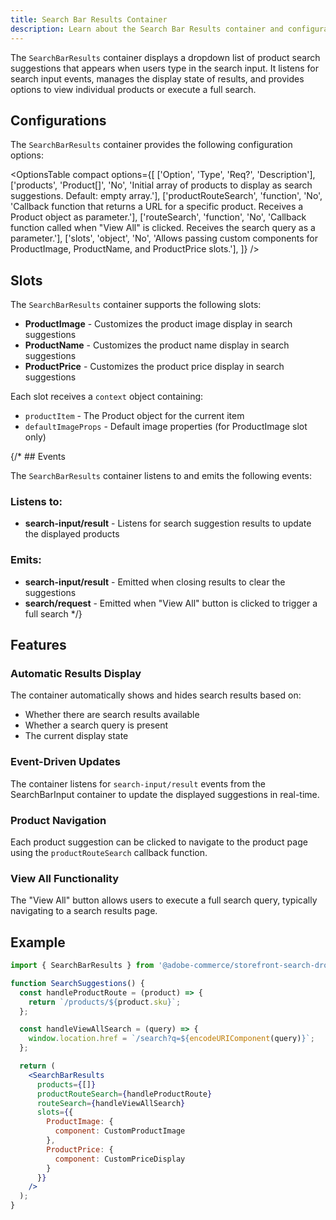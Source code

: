 ```yaml
---
title: Search Bar Results Container
description: Learn about the Search Bar Results container and configurations for the Product Discovery drop-in.
---
```



The `SearchBarResults` container displays a dropdown list of product search suggestions that appears when users type in the search input. It listens for search input events, manages the display state of results, and provides options to view individual products or execute a full search.

## Configurations

The `SearchBarResults` container provides the following configuration options:

<OptionsTable
  compact
  options={[
    ['Option', 'Type', 'Req?', 'Description'],
    ['products', 'Product[]', 'No', 'Initial array of products to display as search suggestions. Default: empty array.'],
    ['productRouteSearch', 'function', 'No', 'Callback function that returns a URL for a specific product. Receives a Product object as parameter.'],
    ['routeSearch', 'function', 'No', 'Callback function called when "View All" is clicked. Receives the search query as a parameter.'],
    ['slots', 'object', 'No', 'Allows passing custom components for ProductImage, ProductName, and ProductPrice slots.'],
  ]}
/>

## Slots

The `SearchBarResults` container supports the following slots:

* **ProductImage** - Customizes the product image display in search suggestions
* **ProductName** - Customizes the product name display in search suggestions  
* **ProductPrice** - Customizes the product price display in search suggestions

Each slot receives a `context` object containing:
- `productItem` - The Product object for the current item
- `defaultImageProps` - Default image properties (for ProductImage slot only)

{/* ## Events

The `SearchBarResults` container listens to and emits the following events:

### Listens to:
* **search-input/result** - Listens for search suggestion results to update the displayed products

### Emits:
* **search-input/result** - Emitted when closing results to clear the suggestions
* **search/request** - Emitted when "View All" button is clicked to trigger a full search */}

## Features

### Automatic Results Display
The container automatically shows and hides search results based on:
- Whether there are search results available
- Whether a search query is present
- The current display state

### Event-Driven Updates
The container listens for `search-input/result` events from the SearchBarInput container to update the displayed suggestions in real-time.

### Product Navigation
Each product suggestion can be clicked to navigate to the product page using the `productRouteSearch` callback function.

### View All Functionality
The "View All" button allows users to execute a full search query, typically navigating to a search results page.

## Example

```jsx
import { SearchBarResults } from '@adobe-commerce/storefront-search-dropin';

function SearchSuggestions() {
  const handleProductRoute = (product) => {
    return `/products/${product.sku}`;
  };

  const handleViewAllSearch = (query) => {
    window.location.href = `/search?q=${encodeURIComponent(query)}`;
  };

  return (
    <SearchBarResults
      products={[]}
      productRouteSearch={handleProductRoute}
      routeSearch={handleViewAllSearch}
      slots={{
        ProductImage: {
          component: CustomProductImage
        },
        ProductPrice: {
          component: CustomPriceDisplay
        }
      }}
    />
  );
}
